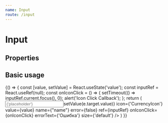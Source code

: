 ```yaml
---
name: Input
route: /input
---
```



# Input

## Properties

<Props of={Input} />

## Basic usage

<Playground>
    {() => {
        const [value, setValue] = React.useState('value');
        const inputRef = React.useRef(null);
        const onIconClick = () => {
            setTimeout(() => inputRef.current.focus(), 0);
            alert('Icon Click Callback');
        };
        return (
           <Input
               type={'text'}
               placeholder={'placeholder'}
               onChange={e=>setValue(e.target.value)}
               icon={'CurrencyIcon'}
               value={value}
               name={"name"}
               error={false}
               ref={inputRef}
               onIconClick={onIconClick}
               errorText={'Ошибка'}
               size={'default'}
           />
        )
   }}
</Playground>




